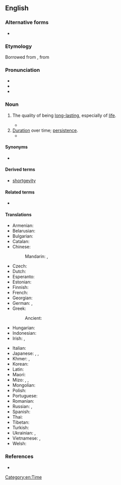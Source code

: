 ==English==

===Alternative forms===
* {{alter|en|longævity||obsolete}}

===Etymology===
{{root|en|ine-pro|*h₂ey-}}
Borrowed from {{bor|en|la|longaevitās}}, from {{suffix|la|longaevus|-itas|alt2=-itās|gloss1=ancient, aged|nocat=1}}

===Pronunciation===
* {{IPA|en|/lɒŋˈdʒɛ.vɪ.ti/|/lɒnˈdʒɛ.vɪ.ti/}}
* {{audio|en|LL-Q1860 (eng)-Vealhurl-longevity.wav|Audio (RP)}}
* {{audio|en|LL-Q1860 (eng)-Vealhurl-longevity2.wav|Audio (RP)}}

===Noun===
{{en-noun|~}}

# The quality of being [[long-lasting]], especially of [[life]].
#: {{ux|en|Grandfather had incredible '''longevity''': he lived to be 105 years old!}}
#* {{quote-journal|en|date=2020 July 1|author=David Allen|title=Signalling from Leeds along the S&C|journal=Rail|page=74|text=This 142-year-old tiny ex-LNWR SB <small>[signal box, at Batley]</small> is an amazing survivor, probably owing its '''longevity''' to its location alongside a level crossing. Indeed it started life as a gate box with the delightful name of Lady Ann's Crossing.}}
# [[duration|Duration]] over time; [[persistence]].
#* {{quote-journal|1=en|year=2018|author=James Lambert|title=Anglo-Indian slang in dictionaries on historical principles|journal=World Englishes|volume=37|page=255|text=A ‘postdating’ is an example of the use of a lexical item at a later date than currently recorded and these are important in establishing the '''longevity''' of use of a term and whether or not it has become obsolete.}}

====Synonyms====
* {{l|en|permanence}}

====Derived terms====
* [[shortgevity]]

====Related terms====
* {{l|en|longevous}}

====Translations====
{{trans-top|the quality of being long-lasting, especially of life}}
* Armenian: {{t-needed|hy}}
* Belarusian: {{t|be|даўгале́цце|n}}
* Bulgarian: {{t+|bg|дълголетие|n}}
* Catalan: {{t|ca|longevitat|f}}
* Chinese:
*: Mandarin: {{t+|cmn|長壽|sc=Hani}}, {{t+|cmn|长寿|tr=chángshòu|sc=Hani}}
* Czech: {{t+|cs|dlouhověkost|f}}
* Dutch: {{t+|nl|levensduur|m}}
* Esperanto: {{t|eo|longviveco}}
* Estonian: {{t|et|pikaealisus}}
* Finnish: {{t+|fi|pitkäikäisyys}}
* French: {{t+|fr|longévité|f}}
* Georgian: {{t-needed|ka}}
* German: {{t+|de|Langlebigkeit|f}}, {{l|de|lange}} {{t+|de|Lebensdauer|f}}
* Greek: {{t+|el|μακροζωία|f}}
*: Ancient: {{t|grc|μακροβίωσις|f}}
* Hungarian: {{t|hu|hosszú élet}}
* Indonesian: {{t+|id|panjang umur}}
* Irish: {{t|ga|buaine|f}}, {{t|ga|fadsaolaí|f}}
{{trans-mid}}
* Italian: {{t+|it|longevità}}
* Japanese: {{t+|ja|寿命|tr=じゅみょう, jumyō|sc=Jpan}}, {{t+|ja|長寿|tr=ちょうじゅ, chōju|sc=Jpan}}, {{t+|ja|不老不死|tr=ふろうふし, furōfushi|sc=Jpan}}
* Khmer: {{t|km|អាយុវែង}}, {{t|km|ទីឃាយុភាព}}
* Korean: {{t+|ko|장수(長壽)}}
* Latin: {{t|la|longaevitās|f}}
* Maori: {{t|mi|mauriroa}}
* Mizo: {{t|lus|damreina}}, {{t|lus|daihreina}}, {{t|lus|tlona}}
* Mongolian: {{t-needed|mn}}
* Polish: {{t|pl|długowieczność|f}}
* Portuguese: {{t|pt|longevidade|f}}
* Romanian: {{t+|ro|longevitate|f}}
* Russian: {{t+|ru|долголе́тие|n}}, {{t+|ru|долгожи́тельство|n}}
* Spanish: {{t+|es|longevidad|f}}
* Thai: {{t-needed|th}}
* Tibetan: {{t|bo|ཚེ་རིང་པོ}}
* Turkish: {{l|tr|uzun}} {{t|tr|ömürlülük}}
* Ukrainian: {{t|uk|довголі́ття|n}}, {{t|uk|довгожи́тельство|n}}
* Vietnamese: {{t|vi|sống lâu|alt=sự sống lâu}}, {{t|vi|tuổi thọ cao}}
* Welsh: {{t|cy|hirhoedledd|m}}
{{trans-bottom}}

===References===
* {{R:Lexico}}

[[Category:en:Time]]